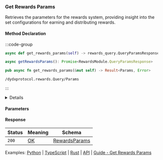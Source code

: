 
### Get Rewards Params

Retrieves the parameters for the rewards system, providing insight into the set configurations for earning and distributing rewards.

#### Method Declaration

:::code-group

```python [Python]
async def get_rewards_params(self) -> rewards_query.QueryParamsResponse
```

```typescript [TypeScript]
async getRewardsParams(): Promise<RewardsModule.QueryParamsResponse>
```

```rust [Rust]
pub async fn get_rewards_params(&mut self) -> Result<Params, Error>
```

```url [API]
/dydxprotocol.rewards.Query/Params
```

:::

<Details title="Unification Plan">
- Rename `Params` to `RewardsParams` in Rust
</Details>

#### Parameters

#### Response

| Status | Meaning | Schema          |
| ------ | ------- | --------------- |
| `200`  | [OK]    | [RewardsParams] |

Examples: [Python] | [TypeScript] | [Rust] | [API] | [Guide - Get Rewards Params]

[Python]: https://github.com/dydxprotocol/v4-clients/blob/3e8c7e1b960291b7ef273962d374d9934a5c4d33/v4-client-py-v2/examples/validator_get_example.py#L184
[TypeScript]: https://github.com/dydxprotocol/v4-clients/blob/3e8c7e1b960291b7ef273962d374d9934a5c4d33/v4-client-js/examples/validator_get_example.ts#L97
[Rust]: https://github.com/dydxprotocol/v4-clients/blob/3e8c7e1b960291b7ef273962d374d9934a5c4d33/v4-client-rs/client/examples/validator_get.rs#L116
[API]: https://test-dydx-rest.kingnodes.com/dydxprotocol/v4/rewards/params
[Guide - Get Rewards Params]: ../../interaction/data/market#get-rewards-params
[OK]: /types/ok
[RewardsParams]: /types/rewards_params
